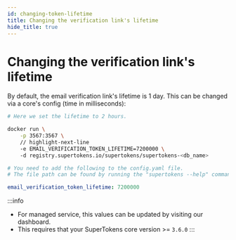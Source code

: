```yaml
---
id: changing-token-lifetime
title: Changing the verification link's lifetime
hide_title: true
---
```


<!-- COPY DOCS -->
<!-- ./thirdpartyemailpassword/common-customizations/email-verification/changing-token-lifetime.mdx -->


# Changing the verification link's lifetime

By default, the email verification link's lifetime is 1 day. This can be changed via a core's config (time in milliseconds):

<SelfHostedTabs>
<TabItem value="with-docker">

```bash
# Here we set the lifetime to 2 hours.

docker run \
    -p 3567:3567 \
    // highlight-next-line
    -e EMAIL_VERIFICATION_TOKEN_LIFETIME=7200000 \ 
    -d registry.supertokens.io/supertokens/supertokens-<db_name>
```
</TabItem>

<TabItem value="without-docker">

```yaml
# You need to add the following to the config.yaml file.
# The file path can be found by running the "supertokens --help" command

email_verification_token_lifetime: 7200000
```

</TabItem>
</SelfHostedTabs>

:::info
- For managed service, this values can be updated by visiting our dashboard.
- This requires that your SuperTokens core version >= `3.6.0`
:::
